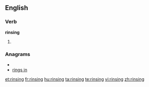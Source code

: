==English==

===Verb===
'''rinsing'''

# {{present participle of|[[rinse]]}}

===Anagrams===
* {{alphagram|giinnrs}}
* [[rings in#English|rings in]]

[[et:rinsing]]
[[fr:rinsing]]
[[hu:rinsing]]
[[ta:rinsing]]
[[te:rinsing]]
[[vi:rinsing]]
[[zh:rinsing]]